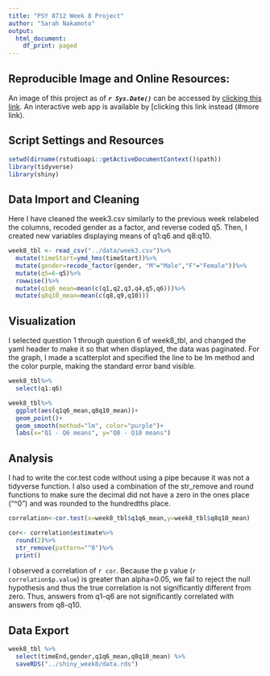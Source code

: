 ```yaml
---
title: "PSY 8712 Week 8 Project"
author: "Sarah Nakamoto"
output: 
  html_document:
    df_print: paged
---
```


## **Reproducible Image and Online Resources:**

An image of this project as of ***`r Sys.Date()`*** can be accessed by [clicking this link](https://mybinder.org/v2/gh/nakam087/psy8712-week8/HEAD). An interactive web app is available by [clicking this link instead (#more link).

## **Script Settings and Resources**

```r
setwd(dirname(rstudioapi::getActiveDocumentContext()$path))
library(tidyverse)
library(shiny)
```

## **Data Import and Cleaning**

Here I have cleaned the week3.csv similarly to the previous week relabeled the columns, recoded gender as a factor, and reverse coded q5. Then, I created new variables displaying means of q1:q6 and q8:q10.

```r
week8_tbl <- read_csv("../data/week3.csv")%>%
  mutate(timeStart=ymd_hms(timeStart))%>%
  mutate(gender=recode_factor(gender, "M"="Male","F"="Female"))%>% 
  mutate(q5=6-q5)%>%
  rowwise()%>%
  mutate(q1q6_mean=mean(c(q1,q2,q3,q4,q5,q6)))%>%
  mutate(q8q10_mean=mean(c(q8,q9,q10)))
```

## **Visualization**

I selected question 1 through question 6 of week8_tbl, and changed the yaml header to make it so that when displayed, the data was paginated. For the graph, I made a scatterplot and specified the line to be lm method and the color purple, making the standard error band visible.

```r
week8_tbl%>%
  select(q1:q6)
```

```r
week8_tbl%>%
  ggplot(aes(q1q6_mean,q8q10_mean))+
  geom_point()+
  geom_smooth(method="lm", color="purple")+
  labs(x="Q1 - Q6 means", y="Q8 - Q10 means")

```

## **Analysis**

I had to write the cor.test code without using a pipe because it was not a tidyverse function. I also used a combination of the str_remove and round functions to make sure the decimal did not have a zero in the ones place ("\^0") and was rounded to the hundredths place.

```r
correlation<-cor.test(x=week8_tbl$q1q6_mean,y=week8_tbl$q8q10_mean)

cor<- correlation$estimate%>%
  round(2)%>%
  str_remove(pattern="^0")%>%
  print()
```

I observed a correlation of `r cor`. Because the p value (`r correlation$p.value`) is greater than alpha=0.05, we fail to reject the null hypothesis and thus the true correlation is not significantly different from zero. Thus, answers from q1-q6 are not significantly correlated with answers from q8-q10.

## **Data Export ** 
```r
week8_tbl %>%
  select(timeEnd,gender,q1q6_mean,q8q10_mean) %>%
  saveRDS("../shiny_week8/data.rds")
```

